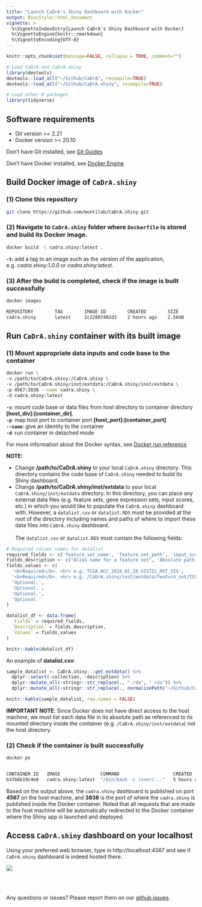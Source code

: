 ```yaml
---
title: "Launch CaDrA's Shiny Dashboard with Docker"
output: BiocStyle::html_document
vignette: >
  %\VignetteIndexEntry{Launch CaDrA's Shiny Dashboard with Docker}
  %\VignetteEngine{knitr::rmarkdown}
  %\VignetteEncoding{UTF-8}
---
```


```r
knitr::opts_chunk$set(message=FALSE, collapse = TRUE, comment="")

# Load CaDrA and CaDrA.shiny
library(devtools)
devtools::load_all("~/Github/CaDrA", recompile=TRUE)
devtools::load_all("~/Github/CaDrA.shiny", recompile=TRUE)

# Load other R packages
library(tidyverse)
```

## Software requirements

- Git version >= 2.21
- Docker version >= 20.10

Don't have Git installed, see [Git Guides](https://github.com/git-guides/install-git)

Don't have Docker installed, see [Docker Engine](https://docs.docker.com/engine/install/)

## Build Docker image of `CaDrA.shiny`

### (1) Clone this repository

```bash
git clone https://github.com/montilab/CaDrA.shiny.git
``` 

### (2) Navigate to `CaDrA.shiny` folder where `Dockerfile` is stored and build its Docker image. 

```bash
docker build -t cadra.shiny:latest .
```
**`-t`**: add a tag to an image such as the version of the application, e.g. *cadra.shiny:1.0.0* or *cadra.shiny:latest*. <br>

### (3) After the build is completed, check if the image is built successfully

```bash
docker images

REPOSITORY        TAG        IMAGE ID        CREATED        SIZE
cadra.shiny       latest     2c22887402d3    2 hours ago    2.56GB
```

## Run `CaDrA.shiny` container with its built image

### (1) Mount appropriate data inputs and code base to the container

```bash    
docker run \
-v /path/to/CaDrA.shiny:/CaDrA.shiny \
-v /path/to/CaDrA.shiny/inst/extdata:/CaDrA.shiny/inst/extdata \
-p 4567:3838 --name cadra.shiny \
-d cadra.shiny:latest 
```

**`-v`**: mount code base or data files from host directory to container directory **[host_div]:[container_dir]**. <br>
**`-p`**: map host port to container port **[host_port]:[container_port]** <br>
**`--name`**: give an identity to the container <br>
**`-d`**: run container in detached mode <br>

For more information about the Docker syntax, see [Docker run reference](https://docs.docker.com/engine/reference/run/)

**NOTE:**

- Change __/path/to/CaDrA.shiny__ to your local `CaDrA.shiny` directory. This directory contains the code base of `CaDrA.shiny` needed to build its Shiny dashboard. <br>
- Change __/path/to/CaDrA.shiny/inst/extdata__ to your local `CaDrA.shiny/inst/extdata` directory. In this directory, you can place any external data files (e.g. feature sets, gene expression sets, input scores, etc.) in which you would like to populate the `CaDrA.shiny` dashboard with. However, a `datalist.csv` or `datalist.RDS` must be provided at the root of the directory including names and paths of where to import these data files into `CaDrA.shiny` dashboard. <br><br> The `datalist.csv` or `datalist.RDS` must contain the following fields: 

```r
# Required column names for datalist
required_fields <- c('feature_set_name', 'feature_set_path', 'input_score_name', 'input_score_path', 'gene_expression_name', 'gene_expression_path')
fields_description <- c("Alias name for a feature set", 'Absolute path to a feature set file. File format: <b>csv</b> or <b>rds</b>.', "Alias name for an input score", 'Absolute path to an input score file. File format: <b>csv</b> or <b>rds</b>.', 'Alias name for a gene expression set', 'Absolute path to a gene expression set file. File format: <b>csv</b> or <b>rds</b>.')
fields_values <- c(
  '<b>Required</b>. <br> e.g. TCGA_ACC_2016_01_28_GISTIC_MUT_SIG', 
  '<b>Required</b>. <br> e.g. /CaDrA.shiny/inst/extdata/feature_set/TCGA_ACC_2016_01_28_GISTIC_MUT_SIG.rds', 
  'Optional.', 
  'Optional.', 
  'Optional.', 
  'Optional.'
)

datalist_df <- data.frame(
  `Fields` = required_fields,
  `Description` = fields_description,
  `Values` = fields_values
)

knitr::kable(datalist_df)
```
An example of __datalist.csv__: <br>
```r
sample_datalist <- CaDrA.shiny:::get_extdata() %>% 
  dplyr::select(-collection, -description) %>% 
  dplyr::mutate_all(~stringr::str_replace(., ".rda", ".rds")) %>% 
  dplyr::mutate_all(~stringr::str_replace(., normalizePath("~/Github/CaDrA/data"), "/CaDrA.shiny/inst/extdata"))

knitr::kable(sample_datalist, row.names = FALSE)
```
__IMPORTANT NOTE__: Since Docker does not have direct access to the host machine, we must list each data file in its absolute path as referenced to its mounted directory inside the container (e.g. `/CaDrA.shiny/inst/extdata`) not the host directory.

### (2) Check if the container is built successfully

```bash
docker ps


CONTAINER ID   IMAGE               COMMAND                    CREATED        STATUS        PORTS                    NAMES
b37b6b19c4e8   cadra.shiny:latest  "/bin/bash -c /user/..."   5 hours ago    Up 5 hours    0.0.0.0:4567->3838/tcp   cadra.shiny
```

Based on the output above, the `cadra.shiny` dashboard is published on port **4567** on the host machine, and **3838** is the port of where the `cadra.shiny` is published inside the Docker container. Noted that all requests that are made to the host machine will be automatically redirected to the Docker container where the Shiny app is launched and deployed.

## Access `CaDrA.shiny` dashboard on your localhost

Using your preferred web browser, type in http://localhost:4567 and see if `CaDrA.shiny` dashboard is indeed hosted there.

<img src="figures/cadra-shiny-landing-page.png"/>

<br><br>

Any questions or issues? Please report them on our [github issues](https://github.com/montilab/CaDrA.shiny/issues).


